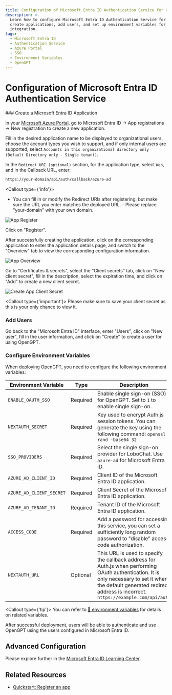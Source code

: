 ```yaml
---
title: Configuration of Microsoft Entra ID Authentication Service for OpenGPT
description: >-
  Learn how to configure Microsoft Entra ID Authentication Service for OpenGPT,
  create applications, add users, and set up environment variables for seamless
  integration.
tags:
  - Microsoft Entra ID
  - Authentication Service
  - Azure Portal
  - SSO
  - Environment Variables
  - OpenGPT
---
```


# Configuration of Microsoft Entra ID Authentication Service

<Steps>
  ### Create a Microsoft Entra ID Application

In your [Microsoft Azure Portal][microsoft-azure-portal], go to Microsoft Entra ID -> App registrations -> New registration to create a new application.

Fill in the desired application name to be displayed to organizational users, choose the account types you wish to support, and if only internal users are supported, select `Accounts in this organizational directory only (Default Directory only - Single tenant)`.

In the `Redirect URI (optional)` section, for the application type, select `Web`, and in the Callback URL, enter:

```bash
https://your-domain/api/auth/callback/azure-ad
```

<Callout type={'info'}>
  - You can fill in or modify the Redirect URIs after registering, but make sure the URL you enter
  matches the deployed URL. - Please replace "your-domain" with your own domain.
</Callout>

<Image
  alt="App Register"
  inStep
  src="https://github.com/lobehub/lobe-chat/assets/13883964/4f9d83bd-b3fc-4abc-bcf4-ccbad65c219d"
/>

Click on "Register".

After successfully creating the application, click on the corresponding application to enter the application details page, and switch to the "Overview" tab to view the corresponding configuration information.

<Image
  alt="App Overview"
  inStep
  src="https://github.com/lobehub/lobe-chat/assets/13883964/48a0b702-05bd-4ce4-a007-a8ad00a36e5a"
/>

Go to "Certificates & secrets", select the "Client secrets" tab, click on "New client secret", fill in the description, select the expiration time, and click on "Add" to create a new client secret.

<Image
  alt="Create App Client Secret"
  inStep
  src="https://github.com/lobehub/lobe-chat/assets/13883964/c9d66fa0-158c-4bd3-a1fa-969e638259d2"
/>

<Callout type={'important'}>
  Please make sure to save your client secret as this is your only chance to view it.
</Callout>

### Add Users

Go back to the "Microsoft Entra ID" interface, enter "Users", click on "New user", fill in the user information, and click on "Create" to create a user for using OpenGPT.

### Configure Environment Variables

When deploying OpenGPT, you need to configure the following environment variables:

| Environment Variable | Type | Description |
| --- | --- | --- |
| `ENABLE_OAUTH_SSO` | Required | Enable single sign-on (SSO) for OpenGPT. Set to `1` to enable single sign-on. |
| `NEXTAUTH_SECRET` | Required | Key used to encrypt Auth.js session tokens. You can generate the key using the following command: `openssl rand -base64 32` |
| `SSO_PROVIDERS` | Required | Select the single sign-on provider for LoboChat. Use `azure-ad` for Microsoft Entra ID. |
| `AZURE_AD_CLIENT_ID` | Required | Client ID of the Microsoft Entra ID application. |
| `AZURE_AD_CLIENT_SECRET` | Required | Client Secret of the Microsoft Entra ID application. |
| `AZURE_AD_TENANT_ID` | Required | Tenant ID of the Microsoft Entra ID application. |
| `ACCESS_CODE` | Required | Add a password for accessing this service, you can set a sufficiently long random password to "disable" access code authorization. |
| `NEXTAUTH_URL` | Optional | This URL is used to specify the callback address for Auth.js when performing OAuth authentication. It is only necessary to set it when the default generated redirect address is incorrect. `https://example.com/api/auth` |

<Callout type={'tip'}>
  You can refer to [📘 environment
  variables](/docs/self-hosting/environment-variable#microsoft-entra-id) for details on related
  variables.
</Callout>

</Steps>

<Callout>
  After successful deployment, users will be able to authenticate and use OpenGPT using the users
  configured in Microsoft Entra ID.
</Callout>

## Advanced Configuration

Please explore further in the [Microsoft Entra ID Learning Center][microsoft-learn-entra].

## Related Resources

- [Quickstart: Register an app][microsoft-entra-register-app]

[microsoft-azure-portal]: https://portal.azure.com/
[microsoft-entra-register-app]: https://learn.microsoft.com/en-us/entra/identity-platform/quickstart-register-app
[microsoft-learn-entra]: https://learn.microsoft.com/en-us/entra/identity/
